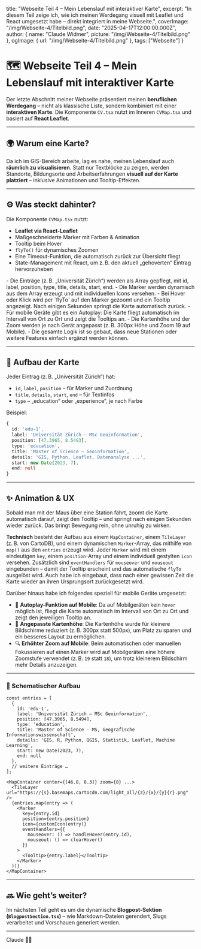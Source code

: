 
  title: "Webseite Teil 4 – Mein Lebenslauf mit interaktiver Karte",
  excerpt: "In diesem Teil zeige ich, wie ich meinen Werdegang visuell mit Leaflet und React umgesetzt habe – direkt integriert in meine Webseite.",
  coverImage: "/img/Webseite-4/Titelbild.png",
  date: "2025-04-17T12:00:00.000Z",
  author: {
    name: "Claude Widmer",
    picture: "/img/Webseite-4/Titelbild.png"
  },
  ogImage: {
    url: "/img/Webseite-4/Titelbild.png"
  },
  tags: ["Webseite"]
}

# 🗺️ Webseite Teil 4 – Mein Lebenslauf mit interaktiver Karte

Der letzte Abschnitt meiner Webseite präsentiert meinen **beruflichen Werdegang** – nicht als klassische Liste, sondern kombiniert mit einer **interaktiven Karte**. Die Komponente `CV.tsx` nutzt im Inneren `CVMap.tsx` und basiert auf **React Leaflet**.

---

## 🌍 Warum eine Karte?

Da ich im GIS-Bereich arbeite, lag es nahe, meinen Lebenslauf auch **räumlich zu visualisieren**. Statt nur Textblöcke zu zeigen, werden Standorte, Bildungsorte und Arbeitserfahrungen **visuell auf der Karte platziert** – inklusive Animationen und Tooltip-Effekten.

---

## ⚙️ Was steckt dahinter?

Die Komponente `CVMap.tsx` nutzt:

- **Leaflet via React-Leaflet**
- Maßgeschneiderte Marker mit Farben & Animation
- Tooltip beim Hover
- `flyTo()` für dynamisches Zoomen
- Eine Timeout-Funktion, die automatisch zurück zur Übersicht fliegt
- State-Management mit React, um z. B. den aktuell „gehoverten“ Eintrag hervorzuheben

<RevealBox title="Technische Details zur CVMap und Karte">
- Die Einträge (z. B. „Universität Zürich“) werden als Array gepflegt, mit id, label, position, type, title, details, start, end.
- Die Marker werden dynamisch aus dem Array erzeugt und mit individuellen Icons versehen.
- Bei Hover oder Klick wird per `flyTo` auf den Marker gezoomt und ein Tooltip angezeigt. Nach einigen Sekunden springt die Karte automatisch zurück.
- Für mobile Geräte gibt es ein Autoplay: Die Karte fliegt automatisch im Intervall von Ort zu Ort und zeigt die Tooltips an.
- Die Kartenhöhe und der Zoom werden je nach Gerät angepasst (z. B. 300px Höhe und Zoom 19 auf Mobile).
- Die gesamte Logik ist so gebaut, dass neue Stationen oder weitere Features einfach ergänzt werden können.
</RevealBox>

---

## 🧩 Aufbau der Karte

Jeder Eintrag (z. B. „Universität Zürich“) hat:

- `id`, `label`, `position` – für Marker und Zuordnung
- `title`, `details`, `start`, `end` – für Textinfos
- `type` – „education“ oder „experience“, je nach Farbe

Beispiel:

```ts
{
  id: 'edu-1',
  label: 'Universität Zürich – MSc Geoinformation',
  position: [47.3965, 8.5493],
  type: 'education',
  title: 'Master of Science – Geoinformation',
  details: 'GIS, Python, Leaflet, Datenanalyse ...',
  start: new Date(2023, 7),
  end: null
}
```

---

## ✨ Animation & UX

Sobald man mit der Maus über eine Station fährt, zoomt die Karte automatisch darauf, zeigt den Tooltip – und springt nach einigen Sekunden wieder zurück. Das bringt Bewegung rein, ohne unruhig zu wirken.

**Technisch** besteht der Aufbau aus einem `MapContainer`, einem `TileLayer` (z. B. von CartoDB), und einem dynamischen `Marker`-Array, das mithilfe von `map()` aus den `entries` erzeugt wird. Jeder `Marker` wird mit einem eindeutigen `key`, einem `position`-Array und einem individuell gestylten `icon` versehen. Zusätzlich sind `eventHandlers` für `mouseover` und `mouseout` eingebunden – damit der Tooltip erscheint und das automatische `flyTo` ausgelöst wird. Auch habe ich eingebaut, dass nach einer gewissen Zeit die Karte wieder an ihren Ursprungsort zurückgesetzt wird.

Darüber hinaus habe ich folgendes speziell für mobile Geräte umgesetzt:

- 📱 **Autoplay-Funktion auf Mobile**: Da auf Mobilgeräten kein `hover` möglich ist, fliegt die Karte automatisch im Intervall von Ort zu Ort und zeigt den jeweiligen Tooltip an.
- 📏 **Angepasste Kartenhöhe**: Die Kartenhöhe wurde für kleinere Bildschirme reduziert (z. B. 300px statt 500px), um Platz zu sparen und ein besseres Layout zu ermöglichen.
- 🔍 **Erhöhter Zoom auf Mobile**: Beim automatischen oder manuellen Fokussieren auf einen Marker wird auf Mobilgeräten eine höhere Zoomstufe verwendet (z. B. `19` statt `18`), um trotz kleinerem Bildschirm mehr Details anzuzeigen.

---

### 🧩 Schematischer Aufbau

```tsx
const entries = [
  {
    id: 'edu-1',
    label: 'Universität Zürich – MSc Geoinformation',
    position: [47.3965, 8.5494],
    type: 'education',
    title: 'Master of Science - MS, Geografische Informationswissenschaft',
    details: 'GIS, R, Python, QGIS, Statistik, Leaflet, Machine Learning',
    start: new Date(2023, 7),
    end: null
  },
  // weitere Einträge …
];

<MapContainer center={[46.8, 8.3]} zoom={8} ...>
  <TileLayer url="https://{s}.basemaps.cartocdn.com/light_all/{z}/{x}/{y}{r}.png" />
  {entries.map(entry => (
    <Marker
      key={entry.id}
      position={entry.position}
      icon={customIcon(entry)}
      eventHandlers={{
        mouseover: () => handleHover(entry.id),
        mouseout: () => clearHover()
      }}
    >
      <Tooltip>{entry.label}</Tooltip>
    </Marker>
  ))}
</MapContainer>
```

---

## 🔜 Wie geht’s weiter?

Im nächsten Teil geht es um die dynamische **Blogpost-Sektion (`BlogpostSection.tsx`)** – wie Markdown-Dateien gerendert, Slugs verarbeitet und Vorschauen generiert werden.

---

Claude 👨‍💻
